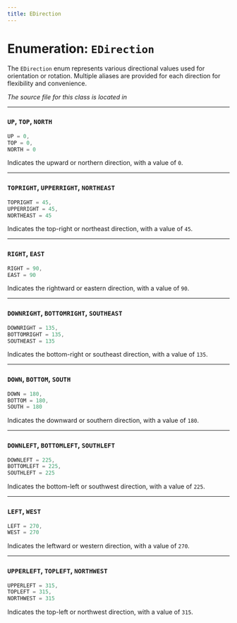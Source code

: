 ```yaml
---
title: EDirection
---
```


# Enumeration: `EDirection`

The `EDirection` enum represents various directional values used for orientation or rotation. Multiple aliases are provided for each direction for flexibility and convenience.

*The source file for this class is located in <GithubLink path="os/framework/Direction.h"/>*

---

### `UP`, `TOP`, `NORTH`
```cpp
UP = 0,
TOP = 0,
NORTH = 0
```
Indicates the upward or northern direction, with a value of `0`.

---

### `TOPRIGHT`, `UPPERRIGHT`, `NORTHEAST`
```cpp
TOPRIGHT = 45,
UPPERRIGHT = 45,
NORTHEAST = 45
```
Indicates the top-right or northeast direction, with a value of `45`.

---

### `RIGHT`, `EAST`
```cpp
RIGHT = 90,
EAST = 90
```
Indicates the rightward or eastern direction, with a value of `90`.

---

### `DOWNRIGHT`, `BOTTOMRIGHT`, `SOUTHEAST`
```cpp
DOWNRIGHT = 135,
BOTTOMRIGHT = 135,
SOUTHEAST = 135
```
Indicates the bottom-right or southeast direction, with a value of `135`.

---

### `DOWN`, `BOTTOM`, `SOUTH`
```cpp
DOWN = 180,
BOTTOM = 180,
SOUTH = 180
```
Indicates the downward or southern direction, with a value of `180`.

---

### `DOWNLEFT`, `BOTTOMLEFT`, `SOUTHLEFT`
```cpp
DOWNLEFT = 225,
BOTTOMLEFT = 225,
SOUTHLEFT = 225
```
Indicates the bottom-left or southwest direction, with a value of `225`.

---

### `LEFT`, `WEST`
```cpp
LEFT = 270,
WEST = 270
```
Indicates the leftward or western direction, with a value of `270`.

---

### `UPPERLEFT`, `TOPLEFT`, `NORTHWEST`
```cpp
UPPERLEFT = 315,
TOPLEFT = 315,
NORTHWEST = 315
```
Indicates the top-left or northwest direction, with a value of `315`.
```